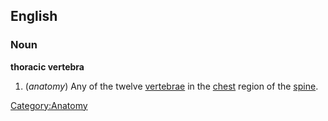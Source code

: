 {{wikipedia}}
==English==
===Noun===
'''thoracic vertebra'''

# (''anatomy'') Any of the twelve [[vertebrae]] in the [[chest]] region of the [[spine]].

[[Category:Anatomy]]
